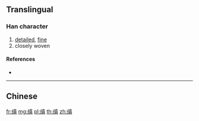 {{character info/new}}
{{also|縝}}
==Translingual==

===Han character===
{{Han char|rn=120|rad=纟|as=10|sn=13|four=|canj=VMJBC}}

# [[detailed]], [[fine]]
# closely woven

====References====
* {{Han ref|kx=0944.251|hdz=53435.040|uh=7F1C|ud=32540}}

----

==Chinese==
{{zh-see|縝}}

[[fr:缜]]
[[mg:缜]]
[[pl:缜]]
[[th:缜]]
[[zh:缜]]